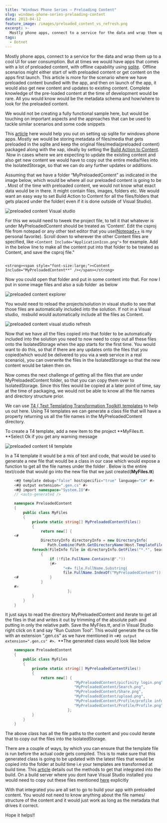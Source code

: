 ```yaml
---
title: "Windows Phone Series – Preloading Content"
slug: windows-phone-series-preloading-content
date: 2013-04-12
feature_image: /images/preloaded_content_vs_refresh.png
excerpt: >-
  Mostly phone apps, connect to a service for the data and wrap them up to a cool UI for user consumption. But at times we would have apps that comes...
tags:
  - Dotnet
---
```

Mostly phone apps, connect to a service for the data and wrap them up to a cool UI for user consumption. But at times we would have apps that comes with a lot of preloaded content, with offline capability using [sqlite](http://visualstudiogallery.msdn.microsoft.com/cd120b42-30f4-446e-8287-45387a4f40b7).  Offline scenarios might either start of with preloaded content or get content on the apps first launch. This article is more for the scenario where we have preloaded content bundled with the app, and then on launch of the app, it would also get new content and updates to existing content. Complete knowledge of the pre-loaded content at the time of development would be rare. All you would know would be the metadata schema and how/where to look for the preloaded content.

We would not be creating a fully functional sample here, but would be touching on important aspects and the approaches that can be used to tackle similar scenarios and some code snippets

This [article](http://blogs.windows.com/windows_phone/b/wpdev/archive/2013/03/12/using-the-sqlite-database-engine-with-windows-phone-8-apps.aspx) here would help you out on setting up sqlite for windows phone apps. Mostly we would be storing metadata of files/media that gets preloaded in the sqlite and keep the original files/media(preloaded content) packaged along with the xap, ideally by setting the [Build Action to Content](http://msdn.microsoft.com/en-in/library/windowsphone/develop/ff967560\(v=vs.105\).aspx#BKMK_Media).  Now in cases where we are expecting to update the existing content and also get new content we would have to copy out the entire media/files into the IsolatedStorage, so that we can do any further updates or additions.

Assuming that we have a folder “MyPreloadedContent” as indicated in the image below, which would be where all our preloaded content is going to be . Most of the time with preloaded content, we would not know what exact data would be in there. It might contain files, images, folders etc. We would want an easy way to set Build Action to Content for all the files/folders that gets placed under the folder( even if it is done outside of Visual Studio).

![preloaded content Visual studio](/images/preloaded_content_Visual_studio.png)

For this we would need to tweek the project file, to tell it that whatever is under MyPreloadedContent should be treated as ‘Content’. Edit the csproj file from notepad or any other text editor that you use([Notepad++](http://notepad-plus-plus.org/) is my personal favorite). Scroll down to wherever the other Content files are specified, like `<Content Include="ApplicationIcon.png">` for example. Add in the below line to make all the content put into that folder to be treated as Content, and save the csproj file."

```

<strong><span style="font-size:large;"><Content Include="MyPreloadedContent**" /></span></strong>

```

Now you could open that folder and put in some content into that. For now I put in some image files and also a sub folder  as below

![preloaded content explorer](/images/preloaded_content_explorer.png)

You would need to reload the projects/solution in visual studio to see that those files are automatically included into the solution. If not in a Visual studio,  msbuild would automatically include all the files as Content.

![preloaded content visual studio refresh](/images/preloaded_content_vs_refresh.png)

Now that we have all the files copied into that folder to be automatically included into the solution you need to now need to copy out all these files onto the IsolatedStorage when the app starts for the first time. You would want to do this, so that if there are any updates onto the files that you copied(which would be delivered to you via a web service in a real scenario), you can overwrite the files in the IsolatedStorage so that the new content would be taken then on.

Now comes the next challenge of getting all the files that are under MyPreloadedContent folder, so that you can copy them over to IsolatedStorage. Since this files would be copied at a later point of time, say at the time of packaging, we would not be able to know all the file names and directory structure prior.

We can use [T4 ( Text Templating Transformation Toolkit) templates](http://msdn.microsoft.com/en-us/library/vstudio/bb126445.aspx) to help us out here. Using T4 templates we can generate a class file that will have a property returning us all the file names in the MyPreloadedContent directory.

To create a T4 template, add a new item to the project \*\*MyFiles.tt. \*\*Select Ok if you get any warning message

![preloaded content t4 template](/images/preloaded_content_t4_template.jpg)

In a T4 template it would be a mix of text and code, that would be used to generate a new file that would be a class in our case which would expose a function to get all the file names under the folder . Below is the entire text/code that would go into the new file that we just created(**MyFiles.tt**)

```csharp
    <#@ template debug="false" hostspecific="true" language="C#" #>
    <#@ output extension=".gen.cs" #>
    <#@ import namespace="System.IO"#>
    // <auto-generated />

    namespace PreloadedContent
    {
        public class MyFiles
        {
            private static string[] MyPreloadedContentFiles()
            {
                return new[] {
    <#
                DirectoryInfo directoryInfo = new DirectoryInfo(
                   Path.Combine(Path.GetDirectoryName(Host.TemplateFile),"MyPreloadedContent"));
            foreach(FileInfo file in directoryInfo.GetFiles("*.*", SearchOption.AllDirectories))
                {
                    if (!file.FullName.Contains(@"."))
                    {#>
                          "<#= file.FullName.Substring(
                          file.FullName.IndexOf("MyPreloadedContent")).Replace(@"", "/") #>",
    <#              }
                }
    #>
                            };
            }
        }
    }

```

It just says to read the directory MyPreloadedContent and iterate to get all the files in that and writes it out by trimming of the absolute path and putting in only the relative path. Save the MyFiles.tt, and in Visual Studio right click on it and say “Run Custom Tool”. This would generate the cs file with an extension “.gen.cs” as we have mentioned in `<#@ output extension=".gen.cs" #>`.  \*\*The generated class would look like below

```csharp
    namespace PreloadedContent
    {
        public class MyFiles
        {
            private static string[] MyPreloadedContentFiles()
            {
                return new[] {
                               "MyPreloadedContent/picfinity login.png",
                               "MyPreloadedContent/Search.png",
                               "MyPreloadedContent/Share.png",
                               "MyPreloadedContent/upload.png",
                               "MyPreloadedContent/Profile/profile info.png",
                               "MyPreloadedContent/Profile/Profile.png",
                            };
            }
        }
    }


```

The above class has all the file paths to the content and you could iterate that to copy out the files into the IsolatedStorage.

There are a couple of ways, by which you can ensure that the template file is run before the actual code gets compiled. This is to make sure that this generated class is going to be updated with the latest files that would be copied into the folder at build time i.e your templates are transformed at build time. This [article](http://msdn.microsoft.com/en-us/library/ee847423.aspx) details out the methods to get that integrated into the build. On a build server where you dont have Visual Studio installed you would need to copy out these files mentioned [here](http://msdn.microsoft.com/en-us/library/ee847423.aspx#buildserver) explicitly

With that integrated you are all set to go to build your app with preloaded content. You would not need to know anything about the file names/ structure of the content and it would just work as long as the metadata that drives it correct.

Hope it helps!!